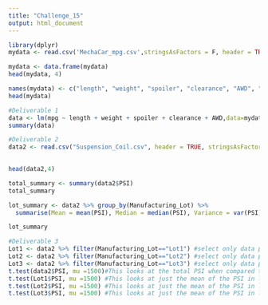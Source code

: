 ---
title: "Challenge_15"
output: html_document
---


```{r}
library(dplyr)
mydata <- read.csv('MechaCar_mpg.csv',stringsAsFactors = F, header = TRUE) #read in dataset
```

```{r}
mydata <- data.frame(mydata)
head(mydata, 4)

```
```{r}
names(mydata) <- c("length", "weight", "spoiler", "clearance", "AWD", "mpg")
head(mydata)
```


```{r}
#Deliverable 1
data <- lm(mpg ~ length + weight + spoiler + clearance + AWD,data=mydata) #generate summary statistics
summary(data)
```
```{r}
#Deliverable 2
data2 <- read.csv("Suspension_Coil.csv", header = TRUE, stringsAsFactors = F)
  
```
```{r}
head(data2,4)

total_summary <- summary(data2$PSI)
total_summary
```
```{r}
lot_summary <- data2 %>% group_by(Manufacturing_Lot) %>%
  summarise(Mean = mean(PSI), Median = median(PSI), Variance = var(PSI), SD = sd(PSI))

lot_summary

```
```{r}
#Deliverable 3
Lot1 <- data2 %>% filter(Manufacturing_Lot=="Lot1") #select only data points where the lot is 1
Lot2 <- data2 %>% filter(Manufacturing_Lot=="Lot2") #select only data points where the lot is 2
Lot3 <- data2 %>% filter(Manufacturing_Lot=="Lot3") #select only data points where the lot is 3
t.test(data2$PSI, mu =1500)#This looks at the total PSI when compared to a population mean of 1500 PSI. 
t.test(Lot1$PSI, mu =1500) #This looks at just the mean of the PSI in lot 1 when compared to pop mean 1500
t.test(Lot2$PSI, mu =1500) #This looks at just the mean of the PSI in lot 2 when compared to pop mean 1500
t.test(Lot3$PSI, mu =1500) #This looks at just the mean of the PSI in lot 3 when compared to pop mean 1500
```

